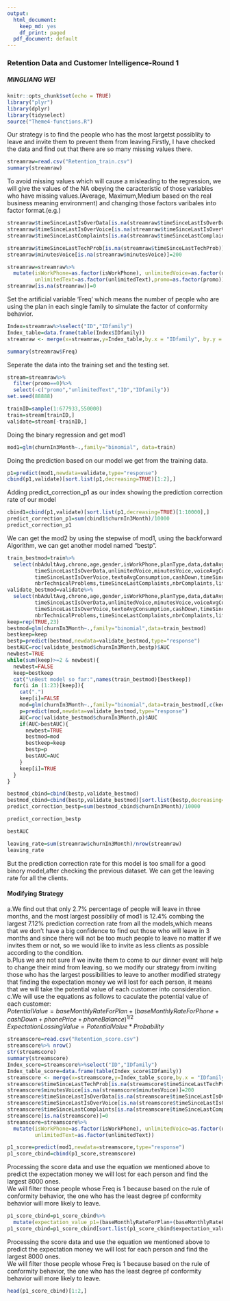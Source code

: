 ```yaml
---
output:
  html_document: 
    keep_md: yes
    df_print: paged
  pdf_document: default
---
```

### Retention Data and Customer Intelligence-Round 1
##### MINGLIANG WEI
```r
knitr::opts_chunk$set(echo = TRUE)
library("plyr")
library(dplyr)
library(tidyselect)
source("Theme4-functions.R")
```
Our strategy is to find the people who has the most largetst possiblity to leave and invite them to prevent them from leaving.Firstly, I have checked the data and find out that there are so many missing values there.
```r
streamraw=read.csv("Retention_train.csv")
summary(streamraw)
```
To avoid missing values which will cause a misleading to the regression, we will give the values of the NA obeying the caracteristic of those variables who have missing values.(Average, Maximum,Medium based on the real business meaning environment) and changing those factors varibales into factor format.(e.g.)
```r
streamraw$timeSinceLastIsOverData[is.na(streamraw$timeSinceLastIsOverData)]=80
streamraw$timeSinceLastIsOverVoice[is.na(streamraw$timeSinceLastIsOverVoice)]=30
streamraw$timeSinceLastComplaints[is.na(streamraw$timeSinceLastComplaints)]=100
```
```r
streamraw$timeSinceLastTechProb[is.na(streamraw$timeSinceLastTechProb)]=100
streamraw$minutesVoice[is.na(streamraw$minutesVoice)]=200
```
```r
streamraw=streamraw%>%
  mutate(isWorkPhone=as.factor(isWorkPhone), unlimitedVoice=as.factor(unlimitedVoice), 
         unlimitedText=as.factor(unlimitedText),promo=as.factor(promo))
streamraw[is.na(streamraw)]=0
```
Set the artificial variable 'Freq' which means the number of people who are using the plan in each single family to simulate the factor of conformity behavior.
```r
Index=streamraw%>%select("ID","IDfamily")
Index_table=data.frame(table(Index$IDfamily))
streamraw <- merge(x=streamraw,y=Index_table,by.x = "IDfamily", by.y = "Var1", all.x = TRUE)
```
```r
summary(streamraw$Freq)
```
Seperate the data into the training set and the testing set.
```r
stream=streamraw%>%
  filter(promo==0)%>%
  select(-c("promo","unlimitedText","ID","IDfamily"))
set.seed(88888)
```
```r
trainID=sample(1:677933,550000)
train=stream[trainID,]
validate=stream[-trainID,]
```
Doing the binary regression and get mod1
```r
mod1=glm(churnIn3Month~.,family="binomial", data=train)
```
Doing the prediction based on our model we get from the training data.
```r
p1=predict(mod1,newdata=validate,type="response")
cbind(p1,validate)[sort.list(p1,decreasing=TRUE)[1:2],]
```
Adding predict_correction_p1 as our index showing the prediction correction rate of our model
```r
cbind1=cbind(p1,validate)[sort.list(p1,decreasing=TRUE)[1:10000],]
predict_correction_p1=sum(cbind1$churnIn3Month)/10000
predict_correction_p1
```
We can get the mod2 by using the stepwise of mod1, using the backforward Algorithm, we can get another model named "bestp".
```r
train_bestmod=train%>%
  select(nbAdultAvg,chrono,age,gender,isWorkPhone,planType,data,dataAvgConsumption,nbrIsOverData,
         timeSinceLastIsOverData,unlimitedVoice,minutesVoice,voiceAvgConsumption,nbrIsOverVoice,
         timeSinceLastIsOverVoice,textoAvgConsumption,cashDown,timeSinceLastTechProb,
         nbrTechnicalProblems,timeSinceLastComplaints,nbrComplaints,lifeTime,Freq,baseMonthlyRateForPlan,churnIn3Month)
validate_bestmod=validate%>%
  select(nbAdultAvg,chrono,age,gender,isWorkPhone,planType,data,dataAvgConsumption,nbrIsOverData,
         timeSinceLastIsOverData,unlimitedVoice,minutesVoice,voiceAvgConsumption,nbrIsOverVoice,
         timeSinceLastIsOverVoice,textoAvgConsumption,cashDown,timeSinceLastTechProb,
         nbrTechnicalProblems,timeSinceLastComplaints,nbrComplaints,lifeTime,Freq,baseMonthlyRateForPlan,churnIn3Month)
keep=rep(TRUE,23)
bestmod=glm(churnIn3Month~.,family="binomial",data=train_bestmod)
bestkeep=keep
bestp=predict(bestmod,newdata=validate_bestmod,type="response")
bestAUC=roc(validate_bestmod$churnIn3Month,bestp)$AUC
newbest=TRUE
while(sum(keep)>=2 & newbest){
  newbest=FALSE
  keep=bestkeep
  cat("\nBest model so far:",names(train_bestmod)[bestkeep])
  for(i in (1:23)[keep]){
    cat(".")
    keep[i]=FALSE
    mod=glm(churnIn3Month~.,family="binomial",data=train_bestmod[,c(keep,TRUE,TRUE)])
    p=predict(mod,newdata=validate_bestmod,type="response")
    AUC=roc(validate_bestmod$churnIn3Month,p)$AUC
    if(AUC>bestAUC){
      newbest=TRUE
      bestmod=mod
      bestkeep=keep
      bestp=p
      bestAUC=AUC
    }
    keep[i]=TRUE
  }
}
```
```r
bestmod_cbind=cbind(bestp,validate_bestmod)
bestmod_cbind=cbind(bestp,validate_bestmod)[sort.list(bestp,decreasing=TRUE)[1:10000],]
predict_correction_bestp=sum(bestmod_cbind$churnIn3Month)/10000
```
```r
predict_correction_bestp
```
```r
bestAUC
```
```r
leaving_rate=sum(streamraw$churnIn3Month)/nrow(streamraw)
leaving_rate
```
But the prediction correction rate for this model is too small for a good binory model,after checking the previous dataset. We can get the leaving rate for all the clients.

#### Modifying Strategy
a.We find out that only 2.7% percentage of people will leave in three months, and the most largest possibiliy of mod1 is 12.4% combing the largest 7.12% prediction correction rate from all the models,which means that we don't have a big confidence to find out those who will leave in 3 months and since there will not be too much people to leave no matter if we invites them or not, so we would like to invite as less clients as possible according to the condition.  
b.Plus we are not sure if we invite them to come to our dinner event will help to change their mind from leaving, so we modify our strategy from inviting those who has the largest possibilities to leave to another modified strategy that finding the expectation money we will lost for each person, it means that we will take the potential value of each customer into consideration.     
c.We will use the equations as follows to caculate the potential value of each customer:     
$PotentialValue=baseMonthlyRateForPlan+(baseMonthlyRateForPhone+cashDown+phonePrice+phoneBalance)^{1/2}$  
$ExpectationLossingValue=PotentialValue*Probability$  
```r
streamscore=read.csv("Retention_score.csv")
streamscore%>% nrow()
str(streamscore)
summary(streamscore)
Index_score=streamscore%>%select("ID","IDfamily")
Index_table_score=data.frame(table(Index_score$IDfamily))
streamscore <- merge(x=streamscore,y=Index_table_score,by.x = "IDfamily", by.y = "Var1", all.x = TRUE)
streamscore$timeSinceLastTechProb[is.na(streamscore$timeSinceLastTechProb)]=100
streamscore$minutesVoice[is.na(streamscore$minutesVoice)]=200
streamscore$timeSinceLastIsOverData[is.na(streamscore$timeSinceLastIsOverData)]=100
streamscore$timeSinceLastIsOverVoice[is.na(streamscore$timeSinceLastIsOverVoice)]=30
streamscore$timeSinceLastComplaints[is.na(streamscore$timeSinceLastComplaints)]=100
streamscore[is.na(streamscore)]=0
streamscore=streamscore%>%
  mutate(isWorkPhone=as.factor(isWorkPhone), unlimitedVoice=as.factor(unlimitedVoice), 
         unlimitedText=as.factor(unlimitedText))
```
```r
p1_score=predict(mod1,newdata=streamscore,type="response")
p1_score_cbind=cbind(p1_score,streamscore)
```
Processing the score data and use the equation we mentioned above to predict the expectation money we will lost for each person and find the largest 8000 ones.  
We will filter those people whose Freq is 1 because based on the rule of conformity behavior, the one who has the least degree pf conformity behavior will more likely to leave.
```r
p1_score_cbind=p1_score_cbind%>%
  mutate(expectation_value_p1=(baseMonthlyRateForPlan+(baseMonthlyRateForPhone+cashDown+phonePrice+phoneBalance)^0.5)*p1_score)
p1_score_cbind=p1_score_cbind[sort.list(p1_score_cbind$expectation_value_p1,decreasing=TRUE)[1:nrow(p1_score_cbind)],]%>%filter(Freq<=1)
```
Processing the score data and use the equation we mentioned above to predict the expectation money we will lost for each person and find the largest 8000 ones.  
We will filter those people whose Freq is 1 because based on the rule of conformity behavior, the one who has the least degree pf conformity behavior will more likely to leave.
```r
head(p1_score_cbind)[1:2,]
``` 


